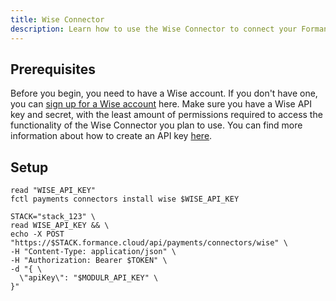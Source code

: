 ```yaml
---
title: Wise Connector
description: Learn how to use the Wise Connector to connect your Formance Stack with your Wise account.
---
```


## Prerequisites

Before you begin, you need to have a Wise account. If you don't have one, you can [sign up for a Wise account](https://wise.com/register/#/email) here. Make sure you have a Wise API key and secret, with the least amount of permissions required to access the functionality of the Wise Connector you plan to use. You can find more information about how to create an API key [here](https://api-docs.wise.com).

<ApiWarning/>

## Setup

<StackCmd>

```shell
read "WISE_API_KEY"
fctl payments connectors install wise $WISE_API_KEY
```

```shell
STACK="stack_123" \
read WISE_API_KEY && \
echo -X POST "https://$STACK.formance.cloud/api/payments/connectors/wise" \
-H "Content-Type: application/json" \
-H "Authorization: Bearer $TOKEN" \
-d "{ \
  \"apiKey\": "$MODULR_API_KEY" \
}"
```

</StackCmd>
